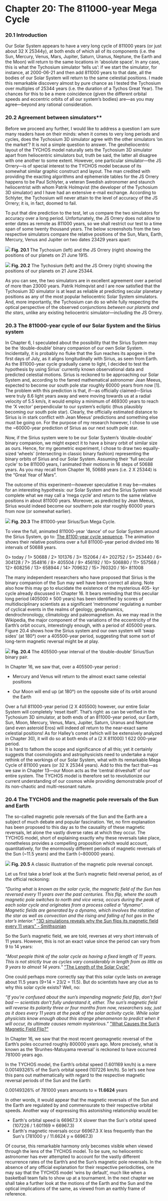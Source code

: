 Chapter 20: The 811000-year Mega Cycle
========================================================

### 20.1 Introduction 

Our Solar System appears to have a very long cycle of 811000 years (or just about 32 X 25344y), at both ends of which all of its components (i.e. the Sun, Mercury, Venus, Mars, Jupiter, Saturn, Uranus, Neptune, the Earth and the Moon) will return to the same locations in ‘absolute space’.  In any case, this is what the Tychosium simulator ‘tells us’: if we start the simulator, for instance, at 2000-06-21 and then add 811000 years to that date, all the bodies of our Solar System will return to the same celestial positions. I made this remarkable discovery almost by pure chance as I tested the Tychosium over multiples of 25344 years (i.e. the duration of a Tychos Great Year). The chances for this to be a mere coincidence (given the different orbital speeds and eccentric orbits of all our system’s bodies) are—as you may agree—beyond any rational consideration.     

### 20.2 Agreement between simulators**

Before we proceed any further, I would like to address a question I am sure many readers have on their minds: when it comes to very long periods and cycles, does the Tychosium 3D simulator agree with the other simulators ‘on the market’? It is not a simple question to answer. The geoheliocentric layout of the TYCHOS model naturally sets the Tychosium 3D simulator apart from heliocentric simulators but, truth be said, the latter all disagree with one another to some extent. However, one particular simulator—the JS Orrery—is of special interest to the TYCHOS model because of its somewhat similar graphic construct and layout. The man credited with providing the exacting algorithms and ephemeride tables for the JS Orrery happens to be Paul Schlyter, a veteran Swedish astronomer and staunch heliocentrist with whom Patrik Holmqvist (the developer of the Tychosium 3D simulator) and I have had an extensive e-mail exchange. According to Schlyter, the Tychosium will never attain to the level of accuracy of the JS Orrery; it is, in fact, doomed to fail.

To put that dire prediction to the test, let us compare the two simulators for accuracy over a long period. Unfortunately, the JS Orrery does not allow to enter dates as remote as 811000 years, so we shall restrict our test to a time span of some twenty thousand years. The below screenshots from the two respective simulators compare the relative positions of the Sun, Mars, Earth, Mercury, Venus and Jupiter on two dates 23429 years apart:


![](https://septclues.com/TYCHOS/TYCHOSIUM_vs_JSORRERY_1915_06_21.jpg)
**Fig. 20.1** The Tychosium (left) and the JS Orrery (right) showing the positions of our planets on 21 June 1915. 


![](https://septclues.com/TYCHOS/TYCHOSIUM_vs_JSORRERY_25344_06_21.jpg)
**Fig. 20.2** The Tychosium (left) and the JS Orrery (right) showing the positions of our planets on 21 June 25344.

As you can see, the two simulators are in excellent agreement over a period of more than 23000 years. Patrik Holmqvist and I are now satisfied that the Tychosium 3D simulator is at least as reliable at predicting secular planetary positions as any of the most popular heliocentric Solar System simulators. And, more importantly, the Tychosium can do so while fully respecting the optical perspective of the observed conjunctions _between our planets and the stars_, unlike any existing heliocentric simulator—including the JS Orrery.   

### 20.3 The 811000-year cycle of our Solar System and the Sirius system

In Chapter 6, I speculated about the possibility that the Sirius System may be the ‘double-double’ binary companion of our own Solar System. Incidentally, it is probably no fluke that the Sun reaches its apogee in the first days of July, as it aligns longitudinally with Sirius, as seen from Earth. As the 811000-year cycle gradually came to light, I decided to test the hypothesis by using Sirius’ currently known observational data and predicted celestial motions. Sirius is reckoned to be approaching our Solar System and, according to the famed mathematical astronomer Jean Meeus, expected to become our south pole star roughly 60000 years from now [1]. The problem with this prediction is that, if―as officially claimed―Sirius were truly 8.6 light years away and were moving towards us at a radial velocity of 5.5 km/s, it would employ a minimum of 469300 years to reach the ‘X vector’ perpendicular to our system’s ecliptic (thus plausibly becoming our south pole star). Clearly, the officially estimated distance to Sirius is in stark conflict with Jean Meeus’ predictions and something else must be going on. For the purpose of my research however, I chose to use the ~60000-year prediction of Sirius as our next south pole star.  

Now, if the Sirius system were to be our Solar System’s ‘double-double’ binary companion, we might expect it to have a binary orbit of similar size as ours. Hence, for my geometric experiment, I chose to draw two equally-sized ‘wheels’ (intersecting in classic binary fashion) representing the binary orbits of Sirius and our Solar System. Assuming their 'full secular cycle' to be 811000 years, I animated their motions in 16 steps of 50688 years. As you may recall from Chapter 16, 50688 years (i.e. 2 X 25344) is the “Great Year of Mars”.

The outcome of this experiment―however speculative it may be―makes for an interesting hypothesis: our Solar System and the Sirius System would complete what we may call a ‘mega cycle’ and return to the same relative positions in about 811000 years. Moreover, as predicted by Jean Meeus, Sirius would indeed become our southern pole star roughly 60000 years from now (or somewhat earlier). 

![](https://septclues.com/TYCHOS/MEGA_CYCLE_presentation_02.jpg) 
**Fig. 20.3** The 811000-year Sirius/Sun Mega Cycle.

To view the full, animated 811000-year 'dance' of our Solar System around the Sirius System, go to: [The 81100-year cycle sequence](https://septclues.com/TYCHOS/MEGA_CYCLE_811000.gif). The animation shows their relative positions over a full 811000-year period divided into 16 intervals of 50688 years.

0> today / 1> 50688 / 2> 101376 / 3> 152064 / 4> 202752 / 5> 253440 / 6> 304128 / 7> 354816 / 8> 405504 / 9> 456192 / 10> 506880 / 11> 557568 / 12> 608256 / 13> 658944 / 14> 709632 / 15> 760320 / 16> 811008

The many independent researchers who have proposed that Sirius is the binary companion of the Sun may well have been correct all along. Note also how this may go to elucidate the existence of the mysterious 405- kyr cycle already discussed in Chapter 16. It bears reminding that this peculiar long period (405000 ± 500 years) has been identified by scores of multidisciplinary scientists as a significant ‘metronome’ regulating a number of cyclical events in the realms of geology, geodynamics, dendrochronology, climatology and paleomagnetism. As we may read in the Wikipedia, the major component of the variations of the eccentricity of the Earth’s orbit occurs, interestingly enough, with a period of 405000 years. Figure 20.4 shows how the Sirius system and our own system will ‘swap sides’ (at 180°) over a 405500-year period, suggesting that some sort of long-term magnetic reversal might be at play.

![](https://septclues.com/TYCHOS/MEGA_CYCLE_405500years.jpg)
**Fig. 20.4** The 405500-year interval of the ‘double-double’ Sirius/Sun binary pair.

In Chapter 16, we saw that, over a 405500-year period : 

- Mercury and Venus will return to the almost exact same celestial positions

- Our Moon will end up (at 180°) on the opposite side of its orbit around the Earth 


Over a full 811000-year period (2 X 405500) however, our entire Solar System will completely ‘reset itself’. That’s right: as can be verified in the Tychosium 3D simulator, at both ends of an 811000-year period, our Earth, Sun, Moon, Mercury, Venus, Mars, Jupiter, Saturn, Uranus and Neptune (and even asteroid Eros) will indeed _all_ return to the near-exact same celestial positions! As for Halley’s comet (which will be extensively analyzed in Chapter 30), it will do so at both ends of a (2 X 811000) 1 622 000-year period.  
It is hard to fathom the scope and significance of all this; yet it certainly suggests that cosmologists and astrophysicists need to undertake a major rethink of  the workings of our Solar System, what with its remarkable Mega Cycle of 811000 years (or 32 X 25344 years). Add to this the fact that―as we saw in Chapter 13―our Moon acts as the ‘central driveshaft’ of our entire system. The TYCHOS model is therefore set to revolutionize our current understanding of our cosmos while providing demonstrable proof of its non-chaotic and multi-resonant nature.  

  
### 20.4 The TYCHOS and the magnetic pole reversals of the Sun and Earth

The so-called magnetic pole reversals of the Sun and the Earth are a subject of much debate and popular fascination. Yet, no firm explanation has been proposed to this day as to the causality of these magnetic reversals, let alone the vastly diverse rates at which they occur. The TYCHOS model, short of explaining exactly why these reversals take place, nonetheless provides a compelling proposition which would account, quantitatively, for the enormously different periods of magnetic reversals of the Sun (~11.5 years) and the Earth (~800000 years). 

![](https://septclues.com/TYCHOS/PoleReversal_01.jpg)
**Fig. 20.5** A classic illustration of the magnetic pole reversal concept.

Let us first take a brief look at the Sun’s magnetic field reversal period, as of the official reckoning: 

_"During what is known as the solar cycle, the magnetic field of the Sun has reversed every 11 years over the past centuries. This flip, where the south magnetic pole switches to north and vice versa, occurs during the peak of each solar cycle and originates from a process called a “dynamo”. Magnetic fields are generated by a dynamo, which involves the rotation of the star as well as convection and the rising and falling of hot gas in the star’s interior."_ ["3D simulations reveals why the Sun flips its magnetic field every 11 years" - Smithsonian](https://tinyurl.com/sunflipSMITHSONIAN)

So the Sun’s magnetic field, we are told, reverses at very short intervals of 11 years. However, this is not an exact value since the period can vary from 9 to 14 years:

_“Most people think of the solar cycle as having a fixed length of 11 years. This is not strictly true as cycles vary considerably in length from as little as 9 years to almost 14 years.”_ ["The Length of the Solar Cycle"](https://www.sws.bom.gov.au/Educational/2/3/7) 

One could perhaps more correctly say that this solar cycle lasts on average about 11.5 years (9+14 = 23/2 = 11.5). But do scientists have any clue as to why this solar cycle exists? Well, no:

_“If you’re confused about the sun’s impending magnetic field flip, don’t feel bad — scientists don’t fully understand it, either. The sun’s magnetic field will reverse its polarity three or four months from now, researchers say, just as it does every 11 years at the peak of the solar activity cycle. While solar physicists know enough about this strange phenomenon to predict when it will occur, its ultimate causes remain mysterious.”_ ["What Causes the Sun’s Magnetic Field Flip?"](https://www.space.com/22310-sun-magnetic-field-flip-mystery.html) 

In Chapter 16, we saw that the most recent geomagnetic reversal of the Earth’s poles occurred roughly 800000 years ago. More precisely, what is known as the ‘Brunhes-Matuyama reversal’ is reckoned to have occurred 781000 years ago.

In the TYCHOS model, the Earth’s orbital speed (1.601169 km/h) is a mere 0.00149326% of the Sun’s orbital speed (107226 km/h). So let’s see how this pans out mathematically with regard to the respective magnetic reversal periods of the Sun and the Earth:

0.00149326% of 781000 years amounts to ≈ **11.6624** years 

In other words, it would appear that the magnetic reversals of the Sun and the Earth are regulated by and commensurate to their respective orbital speeds. Another way of expressing this astonishing relationship would be: 

- Earth's orbital speed is 66967.3 X slower than the Sun's orbital speed (107226 / 1.601169 ≈ 66967.3)
- Earth's magnetic reversals occur 66967.3 X less frequently than the Sun's (781000 y / 11.6624 y ≈ 66967.3)

Of course, this remarkable harmony only becomes visible when viewed through the lens of the TYCHOS model. To be sure, no heliocentric astronomer has ever attempted to account for the vastly different recurrence rates of the Earth’s and the Sun’s magnetic pole reversals. In the absence of any official explanation for their respective periodicities, one may say that the TYCHOS model ‘wins by default’, much like when a basketball team fails to show up at a tournament. In the next chapter we shall take a further look at the motions of the Earth and the Sun and the optical implications of the same, as viewed from an earthly frame of reference.










  
